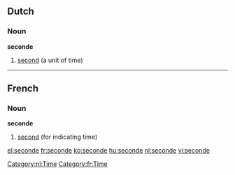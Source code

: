 ==Dutch==
[[Category:nl:Time]]
===Noun===
'''seconde''' {{m}}

#[[second]] (a unit of time)

----

==French==
[[Category:fr:Time]]
===Noun===
'''seconde''' {{f}}

#[[second]] (for indicating time)

[[el:seconde]]
[[fr:seconde]]
[[ko:seconde]]
[[hu:seconde]]
[[nl:seconde]]
[[vi:seconde]]